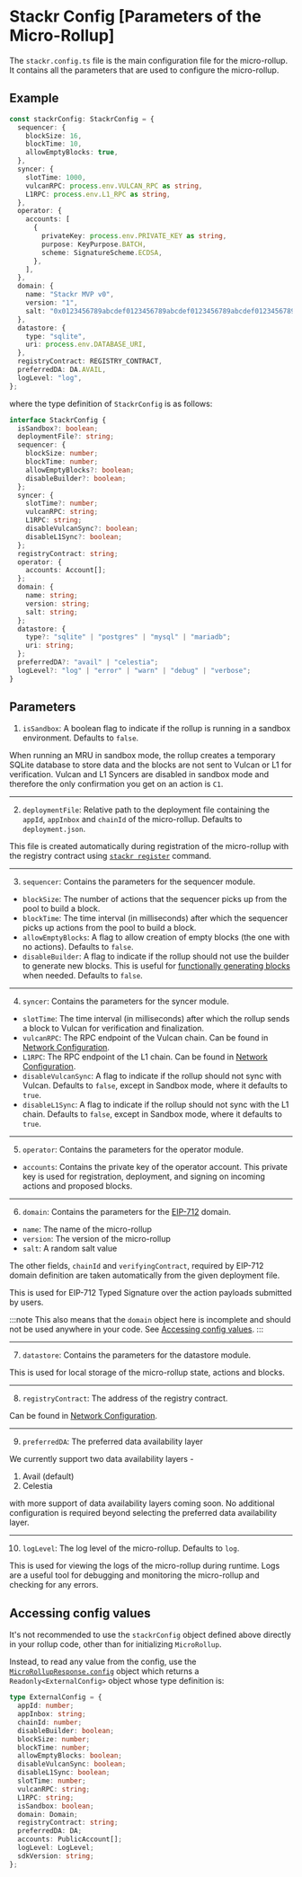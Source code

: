 # Stackr Config [Parameters of the Micro-Rollup]

The `stackr.config.ts` file is the main configuration file for the micro-rollup. It contains all the parameters that are used to configure the micro-rollup.

## Example

```ts [stackr.config.ts]
const stackrConfig: StackrConfig = {
  sequencer: {
    blockSize: 16,
    blockTime: 10,
    allowEmptyBlocks: true,
  },
  syncer: {
    slotTime: 1000,
    vulcanRPC: process.env.VULCAN_RPC as string,
    L1RPC: process.env.L1_RPC as string,
  },
  operator: {
    accounts: [
      {
        privateKey: process.env.PRIVATE_KEY as string,
        purpose: KeyPurpose.BATCH,
        scheme: SignatureScheme.ECDSA,
      },
    ],
  },
  domain: {
    name: "Stackr MVP v0",
    version: "1",
    salt: "0x0123456789abcdef0123456789abcdef0123456789abcdef0123456789abcdef",
  },
  datastore: {
    type: "sqlite",
    uri: process.env.DATABASE_URI,
  },
  registryContract: REGISTRY_CONTRACT,
  preferredDA: DA.AVAIL,
  logLevel: "log",
};
```

where the type definition of `StackrConfig` is as follows:

```ts
interface StackrConfig {
  isSandbox?: boolean;
  deploymentFile?: string;
  sequencer: {
    blockSize: number;
    blockTime: number;
    allowEmptyBlocks?: boolean;
    disableBuilder?: boolean;
  };
  syncer: {
    slotTime?: number;
    vulcanRPC: string;
    L1RPC: string;
    disableVulcanSync?: boolean;
    disableL1Sync?: boolean;
  };
  registryContract: string;
  operator: {
    accounts: Account[];
  };
  domain: {
    name: string;
    version: string;
    salt: string;
  };
  datastore: {
    type?: "sqlite" | "postgres" | "mysql" | "mariadb";
    uri: string;
  };
  preferredDA?: "avail" | "celestia";
  logLevel?: "log" | "error" | "warn" | "debug" | "verbose";
}
```

## Parameters

1. `isSandbox`: A boolean flag to indicate if the rollup is running in a sandbox environment. Defaults to `false`.

When running an MRU in sandbox mode, the rollup creates a temporary SQLite database to store data and the blocks are not sent to Vulcan or L1 for verification. Vulcan and L1 Syncers are disabled in sandbox mode and therefore the only confirmation you get on an action is `C1`.

---

2. `deploymentFile`: Relative path to the deployment file containing the `appId`, `appInbox` and `chainId` of the micro-rollup. Defaults to `deployment.json`.

This file is created automatically during registration of the micro-rollup with the registry contract using [`stackr register`](/build/cli/register) command.

---

3. `sequencer`: Contains the parameters for the sequencer module.

- `blockSize`: The number of actions that the sequencer picks up from the pool to build a block.
- `blockTime`: The time interval (in milliseconds) after which the sequencer picks up actions from the pool to build a block.
- `allowEmptyBlocks`: A flag to allow creation of empty blocks (the one with no actions). Defaults to `false`.
- `disableBuilder`: A flag to indicate if the rollup should not use the builder to generate new blocks. This is useful for [functionally generating blocks](/build/framework/micro-rollup-utils#sequencertick) when needed. Defaults to `false`.

---

4. `syncer`: Contains the parameters for the syncer module.

- `slotTime`: The time interval (in milliseconds) after which the rollup sends a block to Vulcan for verification and finalization.
- `vulcanRPC`: The RPC endpoint of the Vulcan chain. Can be found in [Network Configuration](/build/references/providers-and-rpc).
- `L1RPC`: The RPC endpoint of the L1 chain. Can be found in [Network Configuration](/build/references/providers-and-rpc).
- `disableVulcanSync`: A flag to indicate if the rollup should not sync with Vulcan. Defaults to `false`, except in Sandbox mode, where it defaults to `true`.
- `disableL1Sync`: A flag to indicate if the rollup should not sync with the L1 chain. Defaults to `false`, except in Sandbox mode, where it defaults to `true`.

---

5. `operator`: Contains the parameters for the operator module.

- `accounts`: Contains the private key of the operator account. This private key is used for registration, deployment, and signing on incoming actions and proposed blocks.

---

6. `domain`: Contains the parameters for the [EIP-712](https://eips.ethereum.org/EIPS/eip-712) domain.

- `name`: The name of the micro-rollup
- `version`: The version of the micro-rollup
- `salt`: A random salt value

The other fields, `chainId` and `verifyingContract`, required by EIP-712 domain definition are taken automatically from the given deployment file.

This is used for EIP-712 Typed Signature over the action payloads submitted by users.

:::note
This also means that the `domain` object here is incomplete and should not be used anywhere in your code. See [Accessing config values](/build/framework/config#accessing-config-values).
:::

---

7. `datastore`: Contains the parameters for the datastore module.

This is used for local storage of the micro-rollup state, actions and blocks.

---

8. `registryContract`: The address of the registry contract.

Can be found in [Network Configuration](/build/references/providers-and-rpc).

---

9. `preferredDA`: The preferred data availability layer

We currently support two data availability layers -

1. Avail (default)
2. Celestia

with more support of data availability layers coming soon. No additional configuration is required beyond selecting the preferred data availability layer.

---

10. `logLevel`: The log level of the micro-rollup. Defaults to `log`.

This is used for viewing the logs of the micro-rollup during runtime. Logs are a useful tool for debugging and monitoring the micro-rollup and checking for any errors.

## Accessing config values

It's not recommended to use the `stackrConfig` object defined above directly in your rollup code, other than for initializing `MicroRollup`.

Instead, to read any value from the config, use the [`MicroRollupResponse.config`](/build/framework/micro-rollup-utils#config) object which returns a `Readonly<ExternalConfig>` object whose type definition is:

```ts
type ExternalConfig = {
  appId: number;
  appInbox: string;
  chainId: number;
  disableBuilder: boolean;
  blockSize: number;
  blockTime: number;
  allowEmptyBlocks: boolean;
  disableVulcanSync: boolean;
  disableL1Sync: boolean;
  slotTime: number;
  vulcanRPC: string;
  L1RPC: string;
  isSandbox: boolean;
  domain: Domain;
  registryContract: string;
  preferredDA: DA;
  accounts: PublicAccount[];
  logLevel: LogLevel;
  sdkVersion: string;
};
```
